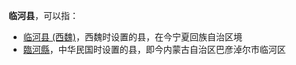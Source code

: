 '''临河县'''，可以指：
*[[临河县_(西魏)|临河县 (西魏)]]，西魏时设置的县，在今宁夏回族自治区境
*[[臨河縣|臨河縣]]，中华民国时设置的县，即今内蒙古自治区巴彦淖尔市临河区

{{Disambiguation|Lin|Cat=三字中国县名消歧义}}